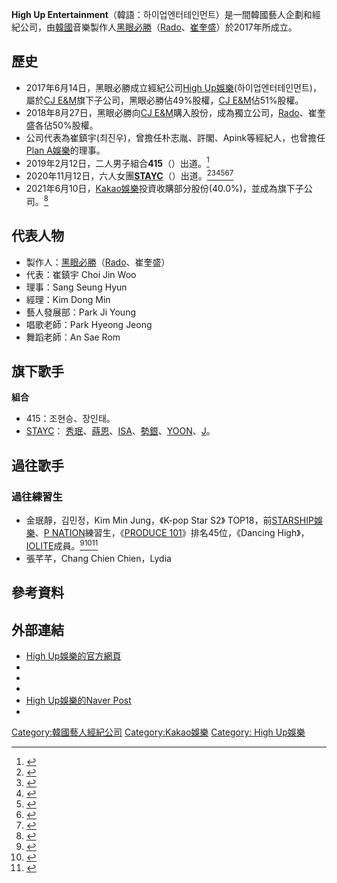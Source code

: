 {{Infobox Company
| company_name = High Up娛樂
| company_logo =  
| name_en = High Up Entertainment 
| company_type = [[私人公司|私人公司]]
| native_name = 하이업엔터테인먼트
| native_name_lang =ko
| foundation = 2017年6月14日
| location = {{KOR}}[[首爾特別市|首爾特別市]][[麻浦區|麻浦區]] 延南洞 동교로23길 67
| founder = [[黑眼必勝|黑眼必勝]]
| key_people =[[Rado|Rado]]、[[崔奎盛|崔奎盛]]、崔鎮宇
| industry = [[K-POP|K-POP]]、音樂製作
| products = [[專輯|專輯]]、[[演唱會|演唱會]]
| services = [[音樂專輯|音樂專輯]]、[[經紀公司|經紀公司]]、新人培訓
| capital = 
| revenue = 
| market_value = 
| num_employees = 
| divisions = 
| major_shareholder = [[Kakao娛樂|Kakao娛樂]]（40.0%）<br>[[崔奎盛|崔奎盛]]（30.0%）<br>[[Rado|Rado]]（30.0%）
| parent = 
| homepage = [http://www.highup-ent.com 官方網站]
| width = 
}}

'''High Up Entertainment '''（韓語：하이업엔터테인먼트）是一間韓國藝人企劃和經紀公司，由[[韓國|韓國]]音樂製作人[[黑眼必勝|黑眼必勝]]（[[Rado|Rado]]、[[崔奎盛|崔奎盛]]）於2017年所成立。

==歷史==
*2017年6月14日，黑眼必勝成立經紀公司[[High_Up娛樂|High Up娛樂]](하이업엔터테인먼트)，屬於[[CJ_E&M|CJ E&M]]旗下子公司，黑眼必勝佔49%股權，[[CJ_E&M|CJ E&M]]佔51%股權。
*2018年8月27日，黑眼必勝向[[CJ集团|CJ E&M]]購入股份，成為獨立公司，[[Rado|Rado]]、崔奎盛各佔50%股權。
*公司代表為崔鎮宇(최진우)，曾擔任朴志胤、許閣、Apink等經紀人，也曾擔任[[Plan_A娛樂|Plan A娛樂]]的理事。
*2019年2月12日，二人男子組合'''415'''（{{lang-ko|사이로}}）出道。<ref>{{cite web|url=http://www.topstarnews.net/news/articleView.html?idxno=583507|title=사이로, 데뷔 싱글 ‘그때, 우리 사랑 했을 때’ MV 티저 공개|website=www.topstarnews.net|access-date=2021-03-31|archive-date=2022-01-02|archive-url=https://web.archive.org/web/20220102002555/http://www.topstarnews.net/news/articleView.html?idxno=583507}}</ref>
*2020年11月12日，六人女團'''[[STAYC|STAYC]]'''（{{lang-ko|스테이씨}}）出道。<ref>{{cite web|url=https://koreajoongangdaily.joins.com/2020/09/08/entertainment/kpop/Black-Eyed-Pilseung-girl-group-debut/20200908185600379.html|title=Producer duo Black Eyed Pilseung to debut a girl group for the first time|website=www.koreajoongangdaily.joins.com/|access-date=2021-03-31|archive-date=2020-11-30|archive-url=https://web.archive.org/web/20201130170428/https://koreajoongangdaily.joins.com/2020/09/08/entertainment/kpop/Black-Eyed-Pilseung-girl-group-debut/20200908185600379.html}}</ref><ref>{{Cite web|url=https://www.koreastardaily.com/tc/news/130811|title=王牌製作人黑眼必勝首度打造女團　朴蒔恩將以「STAYC」成員身分踏入歌壇！|accessdate=2020-10-12|work=|language=zh-hant|archive-date=2021-03-01|archive-url=https://web.archive.org/web/20210301011115/https://www.koreastardaily.com/tc/news/130811}}</ref><ref>{{Cite web|url=https://www.koreastardaily.com/tc/news/131426|title=BLACKPINK 編舞家＋請夏 MV 導演⋯⋯STAYC 出道曲陣容超華麗！|accessdate=2020-11-05}}</ref><ref>{{Cite web|url=https://times.hinet.net/news/23124099|title=STAYC專輯初動銷量達1萬張 今年出道女團中1位|accessdate=2020-11-19}}</ref><ref>{{Cite web|url=https://www.koreastardaily.com/tc/news/131813|title=STAYC出道歌曲MV觀看次數超千萬！首張專輯初版銷量刷新年度記錄|accessdate=2020-11-22|archive-date=2020-11-30|archive-url=https://web.archive.org/web/20201130232215/https://www.koreastardaily.com/tc/news/131813}}</ref><ref>{{Cite web|url=https://www.koreastardaily.com/tc/news/133284|title=STAYC 出道單曲開紅盤　創 2020 新女團最高銷量！|accessdate=2021-01-26}}</ref>
*2021年6月10日，[[Kakao娛樂|Kakao娛樂]]投資收購部分股份(40.0%)，並成為旗下子公司。<ref>{{Cite web|url=http://www.inews24.com/view/1375035|title=카카오, 콘텐츠·커머스 사업 드라이브…"목표는 글로벌"|accessdate=2021-06-10|archive-date=2021-07-11|archive-url=https://web.archive.org/web/20210711060407/http://www.inews24.com/view/1375035}}</ref>

== 代表人物==
* 製作人：[[黑眼必勝|黑眼必勝]]（[[Rado|Rado]]、崔奎盛） 
*代表：崔鎮宇 Choi Jin Woo
*理事：Sang Seung Hyun {{r|trainee1}}{{r|trainee2}}
*經理：Kim Dong Min
*藝人發展部：Park Ji Young
*唱歌老師：Park Hyeong Jeong
*舞蹈老師：An Sae Rom

== 旗下歌手==
;'''組合'''
* 415：조현승、장인태。
* [[STAYC|STAYC]]： [[裴秀珉|秀珉]]、[[朴蒔恩|蒔恩]]、[[STAYC|ISA]]、[[尹勢銀|勢銀]]、[[沈姿潤|YOON]]、[[張禮恩|J]]。

== 過往歌手==
=== 過往練習生===
*金珉靜，김민정，Kim Min Jung，《K-pop Star S2》 TOP18，前[[STARSHIP娛樂|STARSHIP娛樂]]、[[P_NATION|P NATION]]練習生，《[[PRODUCE_101|PRODUCE 101]]》排名45位，《Dancing High》，[[IOLITE|IOLITE]]成員。<ref name=trainee1>{{cite web|url=https://www.youtube.com/watch?v=kkviBNarwQI|title=K-Pop Evolution  第1季第5集 Lives of Idols: Trainees|date=2020-03-31|access-date=2021-04-28|archive-date=2021-04-30|archive-url=https://web.archive.org/web/20210430024027/https://www.youtube.com/watch?v=kkviBNarwQI}}</ref><ref name=trainee2>{{cite web|url=https://www.youtube.com/watch?v=gFfcFVLQG-Q|title=K-Pop Evolution  第1季第6集 Lives of Idols: Final Assessment|date=2020-03-31|access-date=2021-04-28|archive-date=2021-05-12|archive-url=https://web.archive.org/web/20210512064709/https://www.youtube.com/watch?v=gFfcFVLQG-Q}}</ref><ref>{{Cite tweet |title=IOLITE 아이올라이트 Min jung 민정|user=Official_IOLITE |number=1522894818724106241|date=2022-05-07}}</ref>
*張芊芊，Chang Chien Chien，Lydia{{r|trainee1}}{{r|trainee2}}

==參考資料==
{{reflist}}

== 外部連結 ==
* [http://www.highup-ent.com High Up娛樂的官方網頁] {{Wayback|url=http://www.highup-ent.com/ |date=20211208131028 }}
* {{Twitter|highup_ent |High Up娛樂}}
* {{Instagram|highup_ent|High Up娛樂}}
* {{facebook|highupofficial|High Up娛樂}}
* [https://m.post.naver.com/my.nhn?memberNo=40584408 High Up娛樂的Naver Post] {{Wayback|url=https://m.post.naver.com/my.nhn?memberNo=40584408 |date=20210426231754 }}
* {{youtube|channel=UCBEu7Q6arDR7GdfnwBL2AUw|High Up娛樂}}

{{STAYC}}
{{Kakao_M}}
{{K-pop}}

[[Category:韓國藝人經紀公司|Category:韓國藝人經紀公司]]
[[Category:Kakao娛樂|Category:Kakao娛樂]]
[[Category:_High_Up娛樂|Category: High Up娛樂]]